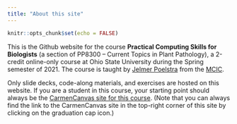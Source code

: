 ```yaml
---
title: "About this site"
---
```


```r
knitr::opts_chunk$set(echo = FALSE)
```

This is the Github website for the course **Practical Computing Skills for Biologists**
(a section of PP8300 -- Current Topics in Plant Pathology),
a 2-credit online-only course at Ohio State University during the Spring
semester of 2021. The course is taught by [Jelmer Poelstra](mailto:poelstra.1@osu.edu)
from the [MCIC](https://mcic.osu.edu).

Only slide decks, code-along materials, and exercises are hosted on this website.
If you are a student in this course, your starting point should always be
the [CarmenCanvas site for this course](https://osu.instructure.com/courses/92221).
(Note that you can always find the link to the CarmenCanvas site in the top-right
corner of this site by clicking on the graduation cap icon.)

